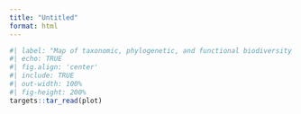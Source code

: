 ```yaml
---
title: "Untitled"
format: html
---
```


```r
#| label: "Map of taxonomic, phylogenetic, and functional biodiversity of birds and trees across the Euro-Mediterranean Basin"
#| echo: TRUE
#| fig.align: 'center'
#| include: TRUE
#| out-width: 100%
#| fig-height: 200%
targets::tar_read(plot)
```
